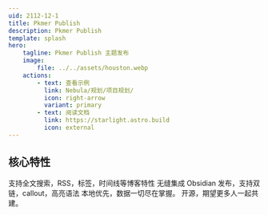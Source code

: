 ```yaml
---
uid: 2112-12-1
title: Pkmer Publish
description: Pkmer Publish 
template: splash
hero:
    tagline: Pkmer Publish 主题发布
    image:
        file: ../../assets/houston.webp
    actions:
        - text: 查看示例
          link: Nebula/规划/项目规划/
          icon: right-arrow
          variant: primary
        - text: 阅读文档
          link: https://starlight.astro.build
          icon: external
---
```



## 核心特性

<CardGrid stagger>
    <Card title="现代博客系统" icon="pencil">
        支持全文搜索，RSS，标签，时间线等博客特性
    </Card>
    <Card title="与 Obsidian 协同" icon="add-document">
        无缝集成 Obsidian 发布，支持双链，callout，高亮语法
    </Card>
    <Card title="本地优先" icon="setting">
        本地优先，数据一切尽在掌握。
    </Card>
    <Card title="开源共建" icon="open-book">
        开源，期望更多人一起共建。
    </Card>
</CardGrid>
